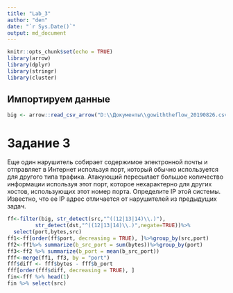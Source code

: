 ```yaml
---
title: "Lab_3"
author: "den"
date: "`r Sys.Date()`"
output: md_document
---
```


```r
knitr::opts_chunk$set(echo = TRUE)
library(arrow)
library(dplyr)
library(stringr)
library(cluster)
```

## Импортируем данные
```r
big <- arrow::read_csv_arrow("D:\\Документы\\gowiththeflow_20190826.csv",schema=schema(timestamp=int64(),src=utf8(),dst=utf8(),port=int32(),bytes=int32()))
```
# Задание 3
Еще один нарушитель собирает содержимое электронной почты и отправляет в Интернет используя
порт, который обычно используется для другого типа трафика. Атакующий пересылает большое количество информации используя этот порт, которое нехарактерно для других хостов, использующих этот
номер порта.
Определите IP этой системы. Известно, что ее IP адрес отличается от нарушителей из предыдущих задач.
```r
ff<-filter(big, str_detect(src,"^((12|13|14)\\.)"),
         str_detect(dst,"^((12|13|14)\\.)",negate=TRUE))%>%
  select(port,bytes,src)
ff1<-ff[order(ff$port, decreasing = TRUE), ]%>%group_by(src,port)
ff2<-ff1%>% summarize(b_src_port = sum(bytes))%>%group_by(port)
ff3<-ff2 %>% summarize(b_port = mean(b_src_port))
fff<-merge(ff1, ff3, by = "port")
fff$diff <- fff$bytes - fff$b_port
fff[order(fff$diff, decreasing = TRUE), ]
fin<-fff %>% head(1)
fin %>% select(src)
```

